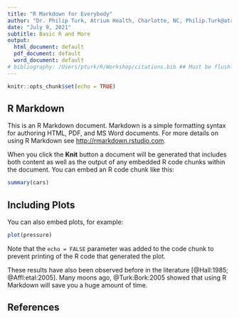 ```yaml
---
title: "R Markdown for Everybody"
author: "Dr. Philip Turk, Atrium Health, Charlotte, NC, Philip.Turk@atriumhealth.org"
date: "July 9, 2021"
subtitle: Basic R and More
output:
  html_document: default
  pdf_document: default
  word_document: default
# bibliography: /Users/pturk/R/Workshop/citations.bib ## Must be flushleft when uncommented!
---
```


```r
knitr::opts_chunk$set(echo = TRUE)
```

## R Markdown

This is an R Markdown document. Markdown is a simple formatting syntax for authoring HTML, PDF, and MS Word documents. For more details on using R Markdown see <http://rmarkdown.rstudio.com>.

When you click the **Knit** button a document will be generated that includes both content as well as the output of any embedded R code chunks within the document. You can embed an R code chunk like this:

```r
summary(cars)
```

## Including Plots

You can also embed plots, for example:

```r
plot(pressure)
```

Note that the `echo = FALSE` parameter was added to the code chunk to prevent printing of the R code that generated the plot.  

These results have also been observed before in the literature [@Hall:1985; @Affl:etal:2005].  Many moons ago, @Turk:Bork:2005 showed that using R Markdown will save you a huge amount of time.

## References
